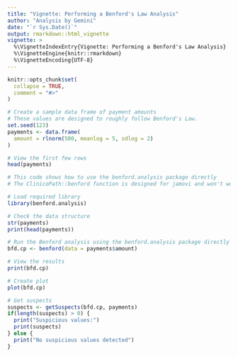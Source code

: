 ```yaml
---
title: "Vignette: Performing a Benford's Law Analysis"
author: "Analysis by Gemini"
date: "`r Sys.Date()`"
output: rmarkdown::html_vignette
vignette: >
  %\VignetteIndexEntry{Vignette: Performing a Benford's Law Analysis}
  %\VignetteEngine{knitr::rmarkdown}
  %\VignetteEncoding{UTF-8}
---
```


```r
knitr::opts_chunk$set(
  collapse = TRUE,
  comment = "#>"
)
```

```r
# Create a sample data frame of payment amounts
# These values are designed to roughly follow Benford's Law.
set.seed(123)
payments <- data.frame(
  amount = rlnorm(500, meanlog = 5, sdlog = 2)
)

# View the first few rows
head(payments)
```


```r
# This code shows how to use the benford.analysis package directly
# The ClinicoPath::benford function is designed for jamovi and won't work in R Markdown

# Load required library
library(benford.analysis)

# Check the data structure
str(payments)
print(head(payments))

# Run the Benford analysis using the benford.analysis package directly
bfd.cp <- benford(data = payments$amount)

# View the results
print(bfd.cp)

# Create plot
plot(bfd.cp)

# Get suspects
suspects <- getSuspects(bfd.cp, payments)
if(length(suspects) > 0) {
  print("Suspicious values:")
  print(suspects)
} else {
  print("No suspicious values detected")
}
```

